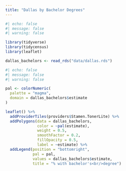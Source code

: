 ```yaml
---
title: "Dallas by Bachelor Degrees"
---
```




```r
#| echo: false
#| message: false
#| warning: false

library(tidyverse)
library(tidycensus)
library(leaflet)

dallas_bachelors <- read_rds("data/dallas.rds")
```


```r
#| echo: false
#| message: false
#| warning: false

pal <- colorNumeric(
  palette = "magma",
  domain = dallas_bachelors$estimate
)

leaflet() %>%
  addProviderTiles(providers$Stamen.TonerLite) %>%
  addPolygons(data = dallas_bachelors,
              color = ~pal(estimate),
              weight = 0.5,
              smoothFactor = 0.2,
              fillOpacity = 0.5,
              label = ~estimate) %>%
  addLegend(position = "bottomright",
            pal = pal,
            values = dallas_bachelors$estimate,
            title = "% with bachelor's<br/>degree")
```


